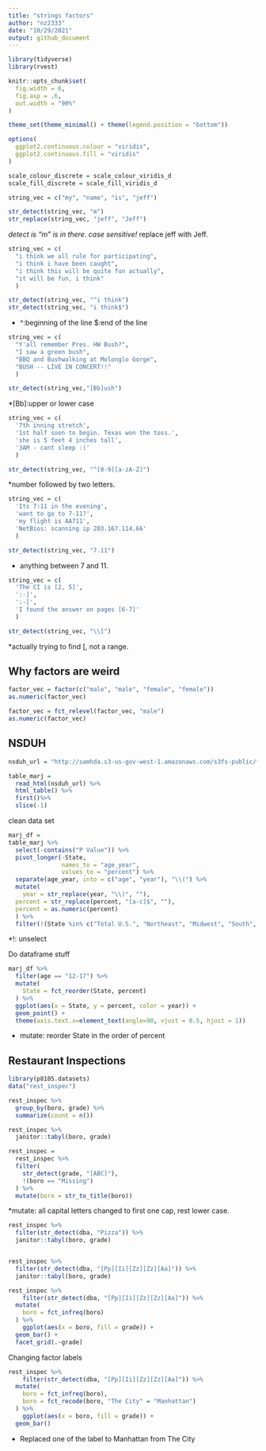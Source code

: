 ```yaml
---
title: "strings factors"
author: "nz2333"
date: "10/29/2021"
output: github_document
---
```

```r
library(tidyverse)
library(rvest)

knitr::opts_chunk$set(
  fig.width = 6,
  fig.asp = .6,
  out.width = "90%"
)

theme_set(theme_minimal() + theme(legend.position = "bottom"))

options(
  ggplot2.continuous.colour = "viridis",
  ggplot2.continuous.fill = "viridis"
)

scale_colour_discrete = scale_colour_viridis_d
scale_fill_discrete = scale_fill_viridis_d
```

```r
string_vec = c("my", "name", "is", "jeff")

str_detect(string_vec, "m")
str_replace(string_vec, "jeff", "Jeff")
```
*detect is "m" is in there. case sensitive!
*replace jeff with Jeff. 


```r
string_vec = c(
  "i think we all rule for participating",
  "i think i have been caught",
  "i think this will be quite fun actually",
  "it will be fun, i think"
  )

str_detect(string_vec, "^i think")
str_detect(string_vec, "i think$")
```
* ^:beginning of the line
  $:end of the line

```r
string_vec = c(
  "Y'all remember Pres. HW Bush?",
  "I saw a green bush",
  "BBQ and Bushwalking at Molonglo Gorge",
  "BUSH -- LIVE IN CONCERT!!"
  )

str_detect(string_vec,"[Bb]ush")
```
*[Bb]:upper or lower case

```r
string_vec = c(
  '7th inning stretch',
  '1st half soon to begin. Texas won the toss.',
  'she is 5 feet 4 inches tall',
  '3AM - cant sleep :('
  )

str_detect(string_vec, "^[0-9][a-zA-Z]")
```
*number followed by two letters. 

```r
string_vec = c(
  'Its 7:11 in the evening',
  'want to go to 7-11?',
  'my flight is AA711',
  'NetBios: scanning ip 203.167.114.66'
  )

str_detect(string_vec, "7.11")
```
* anything between 7 and 11. 

```r
string_vec = c(
  'The CI is [2, 5]',
  ':-]',
  ':-[',
  'I found the answer on pages [6-7]'
  )

str_detect(string_vec, "\\[")
```
*actually trying to find [, not a range. 


## Why factors are weird
```r
factor_vec = factor(c("male", "male", "female", "female"))
as.numeric(factor_vec)

factor_vec = fct_relevel(factor_vec, "male")
as.numeric(factor_vec)
```


## NSDUH
```r
nsduh_url = "http://samhda.s3-us-gov-west-1.amazonaws.com/s3fs-public/field-uploads/2k15StateFiles/NSDUHsaeShortTermCHG2015.htm"

table_marj = 
  read_html(nsduh_url) %>%
  html_table() %>%
  first()%>%
  slice(-1)
```

clean data set
```r
marj_df = 
table_marj %>%
  select(-contains("P Value")) %>%
  pivot_longer(-State, 
               names_to = "age_year", 
               values_to = "percent") %>%
  separate(age_year, into = c("age", "year"), "\\(") %>%
  mutate(
    year = str_replace(year, "\\)", ""),
  percent = str_replace(percent, "[a-c]$", ""), 
  percent = as.numeric(percent)
  ) %>%
  filter(!(State %in% c("Total U.S.", "Northeast", "Midwest", "South", "West")))
```
*!: unselect

Do dataframe stuff
```r
marj_df %>%
  filter(age == "12-17") %>%
  mutate(
    State = fct_reorder(State, percent)
  ) %>%
  ggplot(aes(x = State, y = percent, color = year)) +
  geom_point() +
  theme(axis.text.x=element_text(angle=90, vjust = 0.5, hjust = 1))
```
* mutate: reorder State in the order of percent


## Restaurant Inspections
```r
library(p8105.datasets)
data("rest_inspec")
```

```r
rest_inspec %>%
  group_by(boro, grade) %>%
  summarize(count = n())

rest_inspec %>%
  janitor::tabyl(boro, grade)
```

```r
rest_inspec =
  rest_inspec %>%
  filter(
    str_detect(grade, "[ABC]"), 
    !(boro == "Missing")
  ) %>%
  mutate(boro = str_to_title(boro))
```
*mutate: all capital letters changed to first one cap, rest lower case. 

```r
rest_inspec %>%
  filter(str_detect(dba, "Pizza")) %>%
  janitor::tabyl(boro, grade)


rest_inspec %>%
  filter(str_detect(dba, "[Pp][Ii][Zz][Zz][Aa]")) %>%
  janitor::tabyl(boro, grade)
```

```r
rest_inspec %>%
    filter(str_detect(dba, "[Pp][Ii][Zz][Zz][Aa]")) %>%
  mutate(
    boro = fct_infreq(boro)
  ) %>%
    ggplot(aes(x = boro, fill = grade)) +
  geom_bar() +
  facet_grid(.~grade)
```

Changing factor labels
```r
rest_inspec %>%
    filter(str_detect(dba, "[Pp][Ii][Zz][Zz][Aa]")) %>%
  mutate(
    boro = fct_infreq(boro), 
    boro = fct_recode(boro, "The City" = "Manhattan")
  ) %>%
    ggplot(aes(x = boro, fill = grade)) +
  geom_bar()
```
* Replaced one of the label to Manhattan from The City


